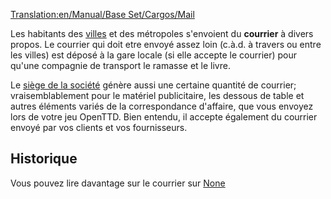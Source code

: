 [[Translation:en/Manual/Base Set/Cargos/Mail]]

{{fr/Cargaison|nom=Courrier
|image=en/Mail.png
|produit=[[fr/Manual/Ville|Ville]], [[fr/Archive/Manual/Quartier général|Siège de la société]]
|accepté=[[fr/Manual/Ville|Ville]], [[fr/Archive/Manual/Quartier général|Siège de la société]]
}}

Les habitants des [[fr/Manual/Ville|villes]] et des métropoles s'envoient du '''courrier''' à divers propos. Le courrier qui doit etre envoyé assez loin (c.à.d. à travers ou entre les villes) est déposé à la gare locale (si elle accepte le courrier) pour qu'une compagnie de transport le ramasse et le livre.

Le [[fr/Archive/Manual/Quartier général|siège de la société]] génère aussi une certaine quantité de courrier; vraisemblablement pour le matériel publicitaire, les dessous de table et autres éléments variés de la correspondance d'affaire, que vous envoyez lors de votre jeu OpenTTD. Bien entendu, il accepte également du courrier envoyé par vos clients et vos fournisseurs.

==Historique==
Vous pouvez lire davantage sur le courrier sur [https://www.wikipedia.org/wiki/fr:Poste None]